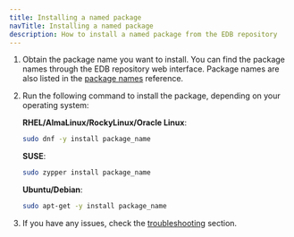 ```yaml
---
title: Installing a named package
navTitle: Installing a named package
description: How to install a named package from the EDB repository
---
```


1. Obtain the package name you want to install. You can find the package names through the EDB repository web interface. Package names are also listed in the [package names](/repos/reference/package_names) reference.

2. Run the following command to install the package, depending on your operating system:

    **RHEL/AlmaLinux/RockyLinux/Oracle Linux**:

    ```bash
    sudo dnf -y install package_name
    ```

    **SUSE**:

    ```bash
    sudo zypper install package_name
    ```

    **Ubuntu/Debian**:

    ```bash
    sudo apt-get -y install package_name
    ```
    
3. If you have any issues, check the [troubleshooting](../troubleshooting) section.

